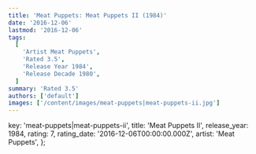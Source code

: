 ```yaml
---
title: 'Meat Puppets: Meat Puppets II (1984)'
date: '2016-12-06'
lastmod: '2016-12-06'
tags:
  [
    'Artist Meat Puppets',
    'Rated 3.5',
    'Release Year 1984',
    'Release Decade 1980',
  ]
summary: 'Rated 3.5'
authors: ['default']
images: ['/content/images/meat-puppets|meat-puppets-ii.jpg']
---
```


  key: 'meat-puppets|meat-puppets-ii',
  title: 'Meat Puppets II',
  release_year: 1984,
  rating: 7,
  rating_date: '2016-12-06T00:00:00.000Z',
  artist: 'Meat Puppets',
};

<MusicRating data={data} />
